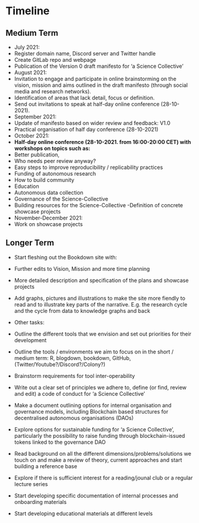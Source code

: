 # Timeline

## Medium Term
* July 2021:
- Register domain name, Discord server and Twitter handle
- Create GitLab repo and webpage
- Publication of the Version 0 draft manifesto for 'a Science Collective' 
* August 2021:
- Invitation to engage and participate in online brainstorming on the vision, mission and aims outlined in the draft manifesto (through social media and research networks).
- Identification of areas that lack detail, focus or definition.
- Send out invitations to speak at half-day online conference (28-10-2021).
* September 2021:
- Update of manifesto based on wider review and feedback: V1.0
- Practical organisation of half day conference (28-10-2021)
* October 2021:
- **Half-day online conference (28-10-2021. from 16:00-20:00 CET) with workshops on topics such as:**
- Better publication, 
- Who needs peer review anyway?
- Easy steps to improve reproducibility / replicability practices
- Funding of autonomous research
- How to build community
- Education
- Autonomous data collection
- Governance of the Science-Collective
- Building resources for the Science-Collective
-Definition of concrete showcase projects
* November-December 2021:
- Work on showcase projects

## Longer Term
* Start fleshing out the Bookdown site with:
- Further edits to Vision, Mission and more time planning
- More detailed description and specification of the plans and showcase projects
- Add graphs, pictures and illustrations to make the site more fiendly to read and to illustrate key parts of the narrative. E.g. the research cycle and the cycle from data to knowledge graphs and back

* Other tasks:
- Outline the different tools that we envision and set out priorities for their development
- Outline the tools / environments we aim to focus on in the short / medium term: R, blogdown, bookdown, GitHub, (Twitter/Youtube?/Discord?/Colony?)
- Brainstorm requirements for tool inter-operability
- Write out a clear set of principles we adhere to, define (or find, review and edit) a code of conduct for 'a Science Collective'
- Make a document outlining options for internal organisation and governance models, including Blockchain based structures for decentralised autonomous organisations (DAOs)
- Explore options for sustainable funding for 'a Science Collective', particularly the possibility to raise funding through blockchain-issued tokens linked to the governance DAO
- Read background on all the different dimensions/problems/solutions we touch on and make a review of theory, current approaches and start building a reference base
- Explore if there is sufficient interest for a reading/jounal club or a regular lecture series
- Start developing specific documentation of internal processes and onboarding materials
- Start developing educational materials at different levels

